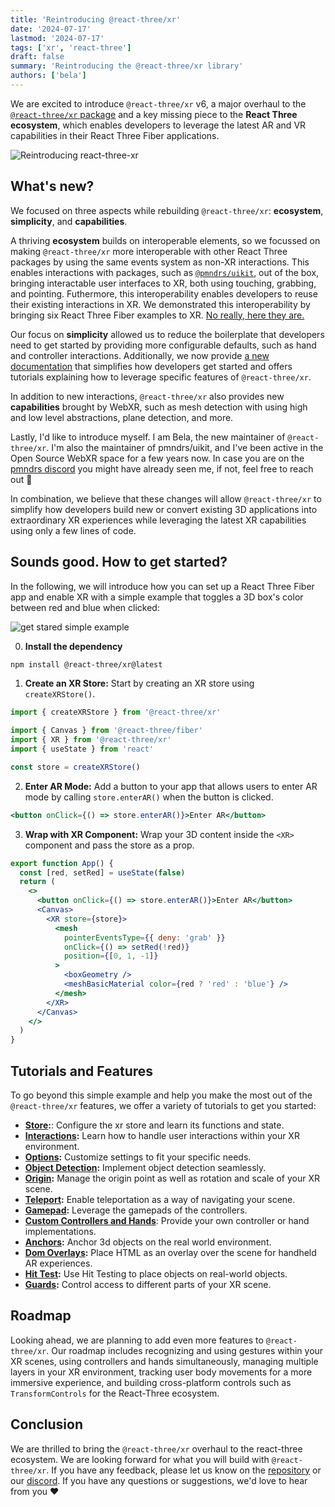 ```yaml
---
title: 'Reintroducing @react-three/xr'
date: '2024-07-17'
lastmod: '2024-07-17'
tags: ['xr', 'react-three']
draft: false
summary: 'Reintroducing the @react-three/xr library'
authors: ['bela']
---
```


We are excited to introduce `@react-three/xr` v6, a major overhaul to the [`@react-three/xr` package](https://github.com/pmndrs/xr) and a key missing piece to the **React Three ecosystem**, which enables developers to leverage the latest AR and VR capabilities in their React Three Fiber applications.

![Reintroducing react-three-xr](/static/images/reintroducing-react-three-xr.gif)

## What's new?

We focused on three aspects while rebuilding `@react-three/xr`: **ecosystem**, **simplicity**, and **capabilities**.

A thriving **ecosystem** builds on interoperable elements, so we focussed on making `@react-three/xr` more interoperable with other React Three packages by using the same events system as non-XR interactions. This enables interactions with packages, such as [`@pmndrs/uikit`](https://github.com/pmndrs/uikit), out of the box, bringing interactable user interfaces to XR, both using touching, grabbing, and pointing. Futhermore, this interoperability enables developers to reuse their existing interactions in XR. We demonstrated this interoperability by bringing six React Three Fiber examples to XR. [No really, here they are.](https://docs.pmnd.rs/xr/getting-started/examples)

Our focus on **simplicity** allowed us to reduce the boilerplate that developers need to get started by providing more configurable defaults, such as hand and controller interactions. Additionally, we now provide [a new documentation](https://docs.pmnd.rs/xr/) that simplifies how developers get started and offers tutorials explaining how to leverage specific features of `@react-three/xr`.

In addition to new interactions, `@react-three/xr` also provides new **capabilities** brought by WebXR, such as mesh detection with using high and low level abstractions, plane detection, and more.

Lastly, I'd like to introduce myself. I am Bela, the new maintainer of `@react-three/xr`. I'm also the maintainer of pmndrs/uikit, and I've been active in the Open Source WebXR space for a few years now. In case you are on the [pmndrs discord](https://discord.com/invite/poimandres) you might have already seen me, if not, feel free to reach out 👋

In combination, we believe that these changes will allow `@react-three/xr` to simplify how developers build new or convert existing 3D applications into extraordinary XR experiences while leveraging the latest XR capabilities using only a few lines of code.

## Sounds good. How to get started?

In the following, we will introduce how you can set up a React Three Fiber app and enable XR with a simple example that toggles a 3D box's color between red and blue when clicked:

![get stared simple example](/static/images/react-three-xr-example.gif)

0. **Install the dependency**

```bash
npm install @react-three/xr@latest
```

1. **Create an XR Store:** Start by creating an XR store using `createXRStore()`.

```jsx
import { createXRStore } from '@react-three/xr'

import { Canvas } from '@react-three/fiber'
import { XR } from '@react-three/xr'
import { useState } from 'react'

const store = createXRStore()
```

2. **Enter AR Mode:** Add a button to your app that allows users to enter AR mode by calling `store.enterAR()` when the button is clicked.

```jsx
<button onClick={() => store.enterAR()}>Enter AR</button>
```

3. **Wrap with XR Component:** Wrap your 3D content inside the `<XR>` component and pass the store as a prop.

```jsx
export function App() {
  const [red, setRed] = useState(false)
  return (
    <>
      <button onClick={() => store.enterAR()}>Enter AR</button>
      <Canvas>
        <XR store={store}>
          <mesh
            pointerEventsType={{ deny: 'grab' }}
            onClick={() => setRed(!red)}
            position={[0, 1, -1]}
          >
            <boxGeometry />
            <meshBasicMaterial color={red ? 'red' : 'blue'} />
          </mesh>
        </XR>
      </Canvas>
    </>
  )
}
```

## Tutorials and Features

To go beyond this simple example and help you make the most out of the `@react-three/xr` features, we offer a variety of tutorials to get you started:

- **[Store](https://docs.pmnd.rs/xr/tutorials/store):**: Configure the xr store and learn its functions and state.
- **[Interactions](https://docs.pmnd.rs/xr/tutorials/interactions):** Learn how to handle user interactions within your XR environment.
- **[Options](https://docs.pmnd.rs/xr/tutorials/options):** Customize settings to fit your specific needs.
- **[Object Detection](https://docs.pmnd.rs/xr/tutorials/object-detection):** Implement object detection seamlessly.
- **[Origin](https://docs.pmnd.rs/xr/tutorials/origin):** Manage the origin point as well as rotation and scale of your XR scene.
- **[Teleport](https://docs.pmnd.rs/xr/tutorials/teleport):** Enable teleportation as a way of navigating your scene.
- **[Gamepad](https://docs.pmnd.rs/xr/tutorials/gamepad):** Leverage the gamepads of the controllers.
- **[Custom Controllers and Hands](https://docs.pmnd.rs/xr/tutorials/custom-inputs)**: Provide your own controller or hand implementations.
- **[Anchors](https://docs.pmnd.rs/xr/tutorials/anchors):** Anchor 3d objects on the real world environment.
- **[Dom Overlays](https://docs.pmnd.rs/xr/tutorials/dom-overlay):** Place HTML as an overlay over the scene for handheld AR experiences.
- **[Hit Test](https://docs.pmnd.rs/xr/tutorials/hit-test):** Use Hit Testing to place objects on real-world objects.
- **[Guards](https://docs.pmnd.rs/xr/tutorials/guards):** Control access to different parts of your XR scene.

## Roadmap

Looking ahead, we are planning to add even more features to `@react-three/xr`. Our roadmap includes recognizing and using gestures within your XR scenes, using controllers and hands simultaneously, managing multiple layers in your XR environment, tracking user body movements for a more immersive experience, and building cross-platform controls such as `TransformControls` for the React-Three ecosystem.

## Conclusion

We are thrilled to bring the `@react-three/xr` overhaul to the react-three ecosystem. We are looking forward for what you will build with `@react-three/xr`. If you have any feedback, please let us know on the [repository](https://github.com/pmndrs/xr) or our [discord](https://discord.com/invite/poimandres). If you have any questions or suggestions, we'd love to hear from you ❤️
